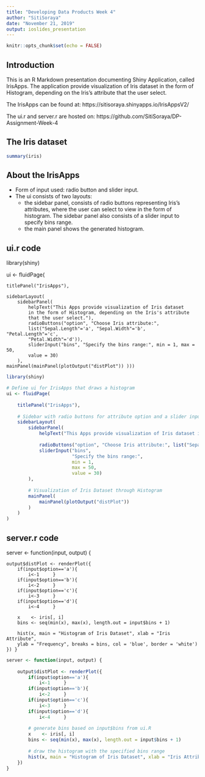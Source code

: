 ```yaml
---
title: "Developing Data Products Week 4"
author: "SitiSoraya"
date: "November 21, 2019"
output: ioslides_presentation
---
```


```r
knitr::opts_chunk$set(echo = FALSE)
```

## Introduction

This is an R Markdown presentation documenting Shiny Application, called IrisApps. The application provide visualization of Iris dataset in the form of Histogram, depending on the Iris's attribute that the user select.

The IrisApps can be found at: https://sitisoraya.shinyapps.io/IrisAppsV2/

The ui.r and server.r are hosted on: https://github.com/SitiSoraya/DP-Assignment-Week-4

## The Iris dataset

```r
summary(iris)
```

## About the IrisApps

- Form of input used: radio button and slider input.
- The ui consists of two layouts: 
    - the sidebar panel, consists of radio buttons representing Iris's attributes, where the user can select to view in the form of histogram. The sidebar panel also consists of a slider input to specify bins range.
    - the main panel shows the generated histogram.

## ui.r code
library(shiny)

ui <- fluidPage(
    
    titlePanel("IrisApps"),
    
    sidebarLayout(
        sidebarPanel(
            helpText("This Apps provide visualization of Iris dataset 
            in the form of Histogram, depending on the Iris's attribute 
            that the user select."),
            radioButtons("option", "Choose Iris attribute:",
            list("Sepal.Length"='a', "Sepal.Width"='b', "Petal.Length"='c',
            "Petal.Width"='d')),
            sliderInput("bins", "Specify the bins range:", min = 1, max = 50, 
            value = 30)
        ),
    mainPanel(mainPanel(plotOutput("distPlot")) )))

```r
library(shiny)

# Define ui for IrisApps that draws a histogram
ui <- fluidPage(
    
    titlePanel("IrisApps"),
    
    # Sidebar with radio buttons for attribute option and a slider input for bins range 
    sidebarLayout(
        sidebarPanel(
            helpText("This Apps provide visualization of Iris dataset in the form of Histogram, depending on the Iris's attribute that the user select."),
            
            radioButtons("option", "Choose Iris attribute:", list("Sepal.Length"='a', "Sepal.Width"='b', "Petal.Length"='c', "Petal.Width"='d')),
            sliderInput("bins",
                        "Specify the bins range:",
                        min = 1,
                        max = 50,
                        value = 30)
        ),
        
        # Visualization of Iris Dataset through Histogram
        mainPanel(
            mainPanel(plotOutput("distPlot"))
        )
    )
)
```

## server.r code
server <- function(input, output) {
    
    output$distPlot <- renderPlot({
        if(input$option=='a'){       
            i<-1     }     
        if(input$option=='b'){       
            i<-2     }     
        if(input$option=='c'){       
            i<-3     }     
        if(input$option=='d'){       
            i<-4     }
        
        x    <- iris[, i] 
        bins <- seq(min(x), max(x), length.out = input$bins + 1)
        
        hist(x, main = "Histogram of Iris Dataset", xlab = "Iris Attribute", 
        ylab = "Frequency", breaks = bins, col = 'blue', border = 'white')
    }) }

```r
server <- function(input, output) {
    
    output$distPlot <- renderPlot({
        if(input$option=='a'){       
            i<-1     }     
        if(input$option=='b'){       
            i<-2     }     
        if(input$option=='c'){       
            i<-3     }     
        if(input$option=='d'){       
            i<-4     }
        
        # generate bins based on input$bins from ui.R
        x    <- iris[, i] 
        bins <- seq(min(x), max(x), length.out = input$bins + 1)
        
        # draw the histogram with the specified bins range
        hist(x, main = "Histogram of Iris Dataset", xlab = "Iris Attribute", ylab = "Frequency", breaks = bins, col = 'blue', border = 'white')
    })
}
```